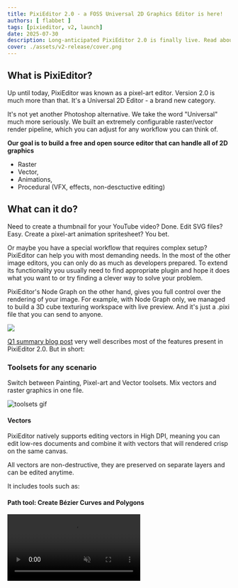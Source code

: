 ```yaml
---
title: PixiEditor 2.0 - a FOSS Universal 2D Graphics Editor is here!
authors: [ flabbet ] 
tags: [pixieditor, v2, launch]
date: 2025-07-30
description: Long-anticipated PixiEditor 2.0 is finally live. Read about the features, roadmap and our mission.
cover: ./assets/v2-release/cover.png
---
```



## What is PixiEditor?

Up until today, PixiEditor was known as a pixel-art editor. Version 2.0 is much more than that. It's a Universal 2D Editor - a brand new category.

It's not yet another Photoshop alternative. We take the word "Universal" much more seriously. We built an extremely configurable raster/vector render pipeline, which you can adjust for any workflow you can think of.

**Our goal is to build a free and open source editor that can handle all of 2D graphics**

- Raster
- Vector,
- Animations,
- Procedural (VFX, effects, non-desctuctive editing)

## What can it do?

Need to create a thumbnail for your YouTube video? Done. Edit SVG files? Easy. Create a pixel-art animation spritesheet? You bet.

Or maybe you have a special workflow that requires complex setup? PixiEditor can help you with most demanding needs. In the most of the other image editors, you can only do as much as developers prepared. To extend its functionality you usually need to find appropriate plugin and hope it does what you want to or try finding a clever way to solve your problem.

PixiEditor's Node Graph on the other hand, gives you full control over the rendering of your image. For example, with Node Graph only, we managed to build a 3D cube texturing workspace with live preview. And it's just a .pixi file that you can send to anyone.

![](./assets/v2-release-date/5.png)

[Q1 summary blog post](/blog/2025/03/19/q1-status) very well describes most of the features present in PixiEditor 2.0. But in short:

### Toolsets for any scenario

Switch between Painting, Pixel-art and Vector toolsets. Mix vectors and raster graphics in one file.

<Image src={toolsetsGif} alt="toolsets gif" />

#### Vectors

PixiEditor natively supports editing vectors in High DPI, meaning you can edit low-res documents and combine it with vectors that will rendered crisp on the same canvas.

All vectors are non-destructive, they are preserved on separate layers and can be edited anytime.

It includes tools such as:

#### Path tool: Create Bézier Curves and Polygons
<video src="/videos/stateq12025/Vectors.webm" loop muted autoPlay controls playsinline/>
#### Line, Ellipse and Rectangle
![Shapes Vector](./assets/stateq12025/ShapesVector.png)
#### Text
![Vector Font](./assets/stateq12025/mcf.png)

It's far from end of the list, vectors and vector layers are very powerful in combination with [Node Graph](#node-graph)

### Node Graph

The Node Graph is one of PixiEditor's most powerful features. It allows for creating effects previously only possible with specialized software such as game engines.

With classic layers + tools experience you can do very much, but with node graph, you can make almost anything. I'm not joking, it's just a matter of time until someone runs Doom in it.

#### Basic overview

By connecting nodes you can make complex effects using simple rules. Every layer is a node and it can be connected to other nodes. 

##### _Procedurally Generated Islands with seasons animation_
<video src="/videos/stateq12025/Island.webm" muted autoPlay loop controls playsinline/>

__Fully procedural fire__
<video src="/videos/v2-release/fire.webm" muted autoPlay loop controls playsinline/>

#### Node Workspaces

To solve the issue of constant need of reattaching nodes to see their effect, we've implemented a special node called "Preview" which creates a custom output that can be toggled in the viewport settings

<video src="/videos/stateq12025/Workspace.webm" loop autoplay mute controls playsinline/>

In the video above, there's only one file that has a graph with multiple outputs. By creating 3 viewports for the same image, you can preview all the outputs at once.

This is a very powerful feature that allows you to create entire workspaces. We've made a [reusable pixel art case study](https://www.youtube.com/watch?v=ghLrq0Wx41o) to demonstrate its use.

### Animations

One of the most requested features in PixiEditor 1.0 was frame by frame animations, and we've finally delivered. 

<video src="/videos/stateq12025/Slime.webm" loop autoplay mute controls playsinline/>

But that's not the end, except classic cels you can utilize node graph to create procedural animations.

<video src="/videos/stateq12025/Anim.webm" loop autoplay mute controls playsinline/>

You can render them as a video (gif, mp4) or export to spritesheet for your games.

One missing piece of the puzzle is key frame animations and vector animations, but that's coming later after 2.0 release.


### Pixel Art Toolset

You can create pixel arts with dedicated tools, such as:

#### Brush with pixel-perfect option
<video src="/videos/stateq12025/PixelPerfect.webm" loop muted autoPlay controls playsinline/>

#### Transform (scale, move, skew, rotate, perspective) selection and layers
<video src="/videos/stateq12025/Skew.webm" loop muted autoPlay controls playsinline/>


#### Non-destructive, pixel-perfect text tool
<video src="/videos/stateq12025/TextPp.webm" loop muted autoPlay controls playsinline/>


## Interested?

Make sure to read [Q1 summary blog post](/blog/2025/03/19/q1-status) for feature details

## Pixi Labs and Founder's Pack

One of the big changes that happened over past few months is the birth of Pixi Labs Sp. z o.o. - we've established a legal entity for PixiEditor related stuff. 

But don't worry, PixiEditor is still independent, free and open-source. We are not going to change that. However there are a lot of challenges when it comes to building open-source projects. The biggest is funding.

Over 1 year ago I left my job to finally develop PixiEditor full time. I want to keep it that way. I deeply believe in open-source and its importance in the world. Unfortunately we don't live in a utopia and 
I need to start earning money, both to buy myself food, keep PixiEditor infrastructure alive and ideally, hire other PixiEditor contributors.

### How are we planning to earn money? 

The deal is simple. We'll be maintaining and developing PixiEditor for free and in the meantime we will create useful paid extensions and assets that you'll be able to buy.

It's a win-win.

### Founder's Pack

A very first paid extension we've just released with 2.0 Release is **Founder's Pack**, and is available today. 

For the old timers, Founder's Pack is a upgraded _Supporter Pack_, so if you've purchased Supporter Pack, you'll get the update for free. We are retiring Supporter Pack as Founder's Pack replaces it.

#### What does it offer? 

Let's start with the juciest things, **workspaces**.

<Image src={workspaces} alt="Workspaces infographic"/>

#### Card Builder

Now no matter if you are Balatro fan, or you are building a card based game, Card Builder workspace makes it easy. It automatically creates a pattern on the back, mirrors all the suits and ranks.

Ask Mushy, he seems to like being a part of a card.

<Image src={cards} alt="card" />

#### 3D Cube Texturing

No need to leave PixiEditor to see the result, rotate the cube and see how your texture fits!

<Image src={tex3d} alt="3D cube" />

#### Texturing

The concept is simple, you have a drawing area and PixiEditor tiles it on all sides to give you a quick glance if your texture is seamless.

<Image src={texturing} alt="Texture" />

#### Reusable pixel-art animation

A workspace that is set up to quickly create reusable animations based on UV indexing. Works great if you need to create a lot of variations of the same animation.

<div class="flex flex-row flex-wrap">
<Image src={runningGuy1} alt="Running guy 1" />
<Image src={runningGuy2} alt="Running guy 2" />
<Image src={runningGuy3} alt="Running guy 3" />
</div>

### Palettes

21 unique palettes ready to use.

<Image src={pals} alt="palettes info graphic"/>

### Unique badge inside the app

<Image src={badge} alt="Badge preview"/>

<a href="/download" class="px-4 py-2 bg-rose-500 hover:bg-rose-700 rounded no-underline">Get it today</a>

## Join us on the Release Live stream

If you want to see what PixiEditor 2.0 is capable of or you want to ask us a question, join our livestream today (30 July). If you are reading this later, the recording is available, check how it went!

I hope it inspires you to make something cool. Or silly. Or tiny. Or huge. Whatever it is, just have fun.

<iframe maxWidth={500} class='w-full' height="315" src="https://www.youtube-nocookie.com/embed/D-C0NyARIM8?si=iAVCYvjoDndkIFQx" title="YouTube video player" frameborder="0" allow="accelerometer; autoplay; clipboard-write; encrypted-media; gyroscope; picture-in-picture; web-share" referrerpolicy="strict-origin-when-cross-origin" allowfullscreen></iframe>

**Make sure to stay till the end as we will be giving away Founder's Pack and a discount code.**

## Some additional info

PixiEditor 2.0 has a bit higher hardware requirements than 1.0, mainly you need a Vulkan compatible GPU (or CPU with integrated graphics that support it) and 64 bit system. If for any reason, 2.0 does not work for you, click on Properties in the Steam library, then Betas and select pixieditor-1.0 beta to downgrade.
We are working hard to support more hardware configurations, but 32-bit systems will no longer be supported. 

## Thank you

I would like to thank you from the bottom of my heart for your support along the way. But It's not the end. If you use PixiEditor and find it useful, consider buying Founder's Pack as it is the only way to ensure we can keep working on this.

flabbet